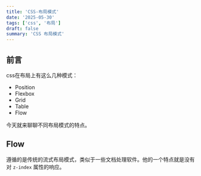 ```yaml
---
title: 'CSS-布局模式'
date: '2025-05-30'
tags: ['css', '布局']
draft: false
summary: 'CSS 布局模式'
---
```


## 前言
css在布局上有这么几种模式：

- Position
- Flexbox
- Grid
- Table
- Flow

今天就来聊聊不同布局模式的特点。

## Flow
遵循的是传统的流式布局模式，类似于一些文档处理软件。他的一个特点就是没有对 `z-index` 属性的响应。

